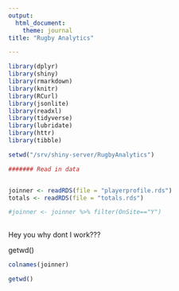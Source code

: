---
output:
  html_document:
    theme: journal
title: "Rugby Analytics"

---
  
  
```{r setup, include=FALSE}
library(dplyr)
library(shiny)
library(rmarkdown)
library(knitr)
library(RCurl)
library(jsonlite)
library(readxl)
library(tidyverse)
library(lubridate)
library(httr)
library(tibble)

setwd("/srv/shiny-server/RugbyAnalytics")

####### Read in data


joinner <- readRDS(file = "playerprofile.rds")
totals <- readRDS(file = "totals.rds")

#joinner <- joinner %>% filter(OnSite=="Y") 
 

```

Hey you why dont I work???


getwd()


```{r}

colnames(joinner)

getwd()

```
